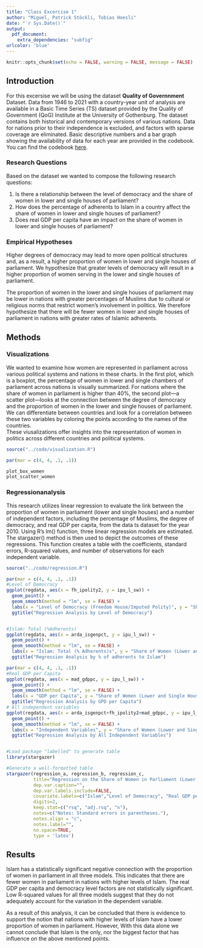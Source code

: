 ```yaml
---
title: "Class Excercise 1"
author: "Miguel, Patrick Stöckli, Tobias Hoesli"
date: "`r Sys.Date()`"
output:
  pdf_document:
    extra_dependencies: "subfig"
urlcolor: 'blue'
---
```


```r
knitr::opts_chunk$set(echo = FALSE, warning = FALSE, message = FALSE)
```

## Introduction

For this excersise we will be using the dataset **Quality of Governnment** Dataset.
Data from 1946 to 2021 with a country-year unit of analysis are available in a Basic Time Series (TS) dataset provided by the Quality of Government (QoG) Institute at the University of Gothenburg. The dataset contains both historical and contemporary versions of various nations. Data for nations prior to their independence is excluded, and factors with sparse coverage are eliminated. Basic descriptive numbers and a bar graph showing the availability of data for each year are provided in the codebook.
You can find the codebook [here](https://github.com/UniLuFS2020-ReplicationSeminar/Data_Mining_EX1/blob/f8314e3e5aef74dd7a3f3a26b7e0ffe7b2a4d3c3/data/codebook_bas_jan22.pdf).


### Research Questions

Based on the dataset we wanted to compose the following research questions:

1. Is there a relationship between the level of democracy and the share of women in lower and single houses of parliament?
2. How does the percentage of adherents to Islam in a country affect the share of women in lower and single houses of parliament?
3. Does real GDP per capita have an impact on the share of women in lower and single houses of parliament?


### Empirical Hypotheses

Higher degrees of democracy may lead to more open political structures and, as a result, a higher proportion of women in lower and single houses of parliament. We hypothesize that greater levels of democracy will result in a higher proportion of women serving in the lower and single houses of parliament.
  
The proportion of women in the lower and single houses of parliament may be lower in nations with greater percentages of Muslims due to cultural or religious norms that restrict women's involvement in politics. We therefore hypothesize that there will be fewer women in lower and single houses of parliament in nations with greater rates of Islamic adherents.

## Methods 


### Visualizations

We wanted to examine how women are represented in parliament across various political systems and nations in these charts. In the first plot, which is a boxplot, the percentage of women in lower and single chambers of parliament across nations is visually summarized. For nations where the share of women in parliament is higher than 40%, the second plot—a scatter plot—looks at the connection between the degree of democracy and the proportion of women in the lower and single houses of parliament. We can differentiate between countries and look for a correlation between these two variables by coloring the points according to the names of the countries.  
These viusalizations offer insights into the representation of women in politics across different countries and political systems.

```r

source("../code/visualization.R")

```

```r
par(mar = c(4, 4, .1, .1))

plot_box_women
plot_scatter_women

```


### Regressionanalysis

This research utilizes linear regression to evaluate the link between the proportion of women in parliament (lower and single houses) and a number of independent factors, including the percentage of Muslims, the degree of democracy, and real GDP per capita, from the data ts dataset for the year 2010. Using R's lm() function, three linear regression models are estimated. The stargazer() method is then used to depict the outcomes of these regressions. This function creates a table with the coefficients, standard errors, R-squared values, and number of observations for each independent variable.


```r

source("../code/regression.R")

```


```r
par(mar = c(4, 4, .1, .1))
#Level of Democracy 
ggplot(regdata, aes(x = fh_ipolity2, y = ipu_l_sw)) +
  geom_point() +
  geom_smooth(method = "lm", se = FALSE) +
  labs(x = "Level of Democracy (Freedom House/Imputed Polity)", y = "Share of Women (Lower and Single Houses)")+
  ggtitle("Regression Analysis by Level of Democracy")


#Islam: Total (%Adherents)
ggplot(regdata, aes(x = arda_isgenpct, y = ipu_l_sw)) +
  geom_point() +
  geom_smooth(method = "lm", se = FALSE) +
  labs(x = "Islam: Total (% Adherents)s", y = "Share of Women (Lower and Single Houses)")+
  ggtitle("Regression Analysis by % of adherents to Islam")

```

```r
par(mar = c(4, 4, .1, .1))
#Real GDP per Capita
ggplot(regdata, aes(x = mad_gdppc, y = ipu_l_sw)) +
  geom_point() +
  geom_smooth(method = "lm", se = FALSE) +
  labs(x = "GDP per Capita", y = "Share of Women (Lower and Single Houses)")+
  ggtitle("Regression Analysis by GPD per Capita")
# All independent variables 
ggplot(regdata, aes(x = arda_isgenpct+fh_ipolity2+mad_gdppc, y = ipu_l_sw)) +
  geom_point() +
  geom_smooth(method = "lm", se = FALSE) +
  labs(x = "Independent Variables", y = "Share of Women (Lower and Single Houses)")+
  ggtitle("Regression Analysis by All Independent Variables")



```
  

```r
#Load package "labelled" to generate table
library(stargazer)

#Generate a well-formatted table
stargazer(regression_a, regression_b, regression_c, 
          title="Regression on the Share of Women in Parliament (Lower and Single Houses) ", 
          dep.var.caption="", 
          dep.var.labels.include=FALSE,
          covariate.labels=c("Islam","Level of Democracy", "Real GDP per Capita"), 
          digits=2,
          keep.stat=c("rsq", "adj.rsq", "n"), 
          notes=c("Notes: Standard errors in parentheses."), 
          notes.align = "c", 
          notes.label="",
          no.space=TRUE,
          type = 'latex')
```

\newpage

## Results  

Islam has a statistically significant negative connection with the proportion of women in parliament in all three models. This indicates that there are fewer women in parliament in nations with higher levels of Islam. The real GDP per capita and democracy level factors are not statistically significant.
Low R-squared values for all three models suggest that they do not adequately account for the variation in the dependent variable.  

As a result of this analysis, it can be concluded that there is evidence to support the notion that nations with higher levels of Islam have a lower proportion of women in parliament.
However, With this data alone we cannot conclude that Islam is the only, nor the biggest factor that has influence on the above mentioned points.
